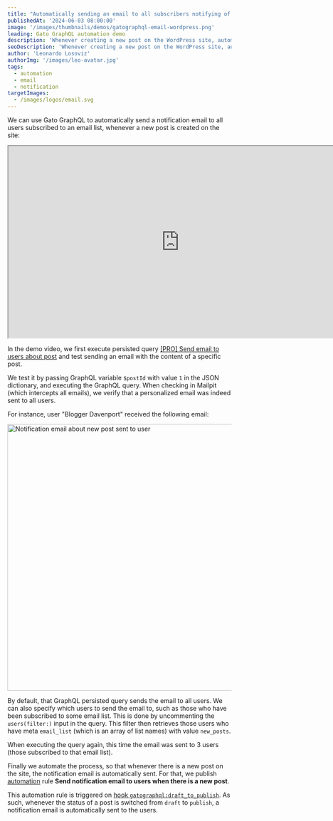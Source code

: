 ```yaml
---
title: "Automatically sending an email to all subscribers notifying of a new post"
publishedAt: '2024-06-03 08:00:00'
image: '/images/thumbnails/demos/gatographql-email-wordpress.png'
leading: Gato GraphQL automation demo
description: 'Whenever creating a new post on the WordPress site, automatically send a notification email to all subscriber users.'
seoDescription: 'Whenever creating a new post on the WordPress site, automatically send a notification email to all subscriber users, via Gato GraphQL.'
author: 'Leonardo Losoviz'
authorImg: '/images/leo-avatar.jpg'
tags:
  - automation
  - email
  - notification
targetImages:
  - /images/logos/email.svg
---
```


We can use Gato GraphQL to automatically send a notification email to all users subscribed to an email list, whenever a new post is created on the site:

<div className="aspect-video lg:-ml-32 lg:-mr-32">
  <iframe
    className="w-full h-full"
    src="https://www.youtube.com/embed/EOwZyw71TyA"
    title="Automatically sending an email to all subscribers notifying of a new post"
    width="768"
    height="432"
    allow="accelerometer; autoplay; clipboard-write; encrypted-media; gyroscope; picture-in-picture; web-share"
    allowFullScreen
  >
  </iframe>
</div>

In the demo video, we first execute persisted query [[PRO] Send email to users about post](/library/send-email-to-subscribers-notifying-of-a-new-post) and test sending an email with the content of a specific post.

We test it by passing GraphQL variable `$postId` with value `1` in the JSON dictionary, and executing the GraphQL query. When checking in Mailpit (which intercepts all emails), we verify that a personalized email was indeed sent to all users.

For instance, user "Blogger Davenport" received the following email:

<Image
  src="/images/notification-email-about-new-post-sent-to-user.png"
  width="1024"
  height="600"
  alt="Notification email about new post sent to user"
  caption="Notification email about new post sent to user"
/>

By default, that GraphQL persisted query sends the email to all users. We can also specify which users to send the email to, such as those who have been subscribed to some email list. This is done by uncommenting the `users(filter:)` input in the query. This filter then retrieves those users who have meta `email_list` (which is an array of list names) with value `new_posts`.

When executing the query again, this time the email was sent to 3 users (those subscribed to that email list).

Finally we automate the process, so that whenever there is a new post on the site, the notification email is automatically sent. For that, we publish [automation](/features/automation) rule **Send notification email to users when there is a new post**.

This automation rule is triggered on [hook `gatographql:draft_to_publish`](/guides/manage/automating-tasks#wordpress-hook-mapping). As such, whenever the status of a post is switched from `draft` to `publish`, a notification email is automatically sent to the users.
